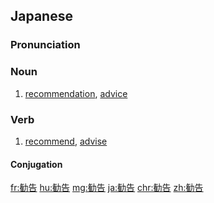{{also|勸告|劝告}}
==Japanese==
{{ja-kanjitab|かん|こく|yomi=on}}

===Pronunciation===
{{ja-pron|かんこく|acc=h|y=on}}

===Noun===
{{ja-noun|かんこく|kyu=勸告}}

# [[recommendation]], [[advice]]

===Verb===
{{ja-verb-suru|tr=trans|かんこく}}

# [[recommend]], [[advise]]
#: {{ja-usex|休職を勧告する|きゅうしょく を かんこく する|advise to take a leave of absence}}

====Conjugation====
{{ja-suru|かんこく}}

[[fr:勧告]]
[[hu:勧告]]
[[mg:勧告]]
[[ja:勧告]]
[[chr:勧告]]
[[zh:勧告]]